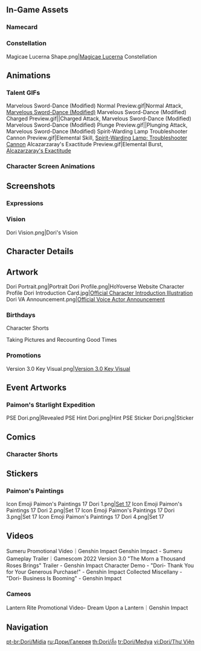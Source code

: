 {{CharacterTabs}}
{{TOC limit}}
==In-Game Assets==
{{Assets}}

===Namecard===
{{Assets/Namecard|Jinni|Dori}}

===Constellation===
<gallery>Magicae Lucerna Shape.png|[[Magicae Lucerna]] Constellation</gallery>

==Animations==
===Talent GIFs===
<gallery>
Marvelous Sword-Dance (Modified) Normal Preview.gif|Normal Attack, [[Marvelous Sword-Dance (Modified)]]
Marvelous Sword-Dance (Modified) Charged Preview.gif||Charged Attack, Marvelous Sword-Dance (Modified)
Marvelous Sword-Dance (Modified) Plunge Preview.gif||Plunging Attack, Marvelous Sword-Dance (Modified)
Spirit-Warding Lamp Troubleshooter Cannon Preview.gif|Elemental Skill, [[Spirit-Warding Lamp: Troubleshooter Cannon]]
Alcazarzaray's Exactitude Preview.gif|Elemental Burst, [[Alcazarzaray's Exactitude]]
</gallery>

===Character Screen Animations===
{{Preview/CharacterAnimations}}

==Screenshots==
===Expressions===
{{Character Expression|Dori|Default|Happy|Expectant}}

===Vision===
<gallery>Dori Vision.png|Dori's Vision</gallery>

==Character Details==
{{Files by Character Gallery|Character Details|character=Dori}}

==Artwork==
<!-- Hide unused sections. Try to keep images in chronological order, based on release date. May reformat gallery once images flood, and then make subheadings and group images. -->
<gallery>
Dori Portrait.png|Portrait
Dori Profile.png|HoYoverse Website Character Profile
Dori Introduction Card.jpg|[https://twitter.com/GenshinImpact/status/1546348502057332741 Official Character Introduction Illustration]
Dori VA Announcement.png|[https://twitter.com/GenshinImpact/status/1565580284325548033 Official Voice Actor Announcement]
</gallery>

===Birthdays===
{{Files by Character Gallery|Dori Birthday Artwork|character = Dori|not1=Character Shorts|not2=Taking Pictures and Recounting Good Times Images}}

;Character Shorts
{{Files by Character Gallery|Dori Birthday Artwork|character = Dori|not1=Character Birthday Artwork|not2=Taking Pictures and Recounting Good Times Images}}

;Taking Pictures and Recounting Good Times
{{Main|Taking Pictures and Recounting Good Times/Story/Dori}}
{{Files by Character Gallery|Dori Birthday Artwork|character = Dori|not1=Character Shorts|not2=Character Birthday Artwork}}
<!--
===Holidays===
{{Files by Character Gallery|Holiday Artwork}}
-->
===Promotions===
<gallery>
Version 3.0 Key Visual.png|[https://www.hoyolab.com/article/6946526 Version 3.0 Key Visual]
</gallery>
<!--
===Social Media===
<gallery>

</gallery>--><!--
===Miscellaneous===
<gallery>

</gallery>
-->
==Event Artworks==
===Paimon's Starlight Expedition===
{{Main|Paimon's Starlight Expedition}}
<gallery>
PSE Dori.png|Revealed
PSE Hint Dori.png|Hint
PSE Sticker Dori.png|Sticker
</gallery>

==Comics==
<!--
===4-Panel Comics===
<gallery>

</gallery>-->
===Character Shorts===
{{Files by Character Gallery|Character Shorts|character = Dori|not1=Dori Birthday Artwork}}

==Stickers==
===Paimon's Paintings===
{{Main|Paimon's Paintings}}
<gallery>
Icon Emoji Paimon's Paintings 17 Dori 1.png|[[Paimon's Paintings#Set 17|Set 17]]
Icon Emoji Paimon's Paintings 17 Dori 2.png|Set 17
Icon Emoji Paimon's Paintings 17 Dori 3.png|Set 17
Icon Emoji Paimon's Paintings 17 Dori 4.png|Set 17
</gallery>

==Videos==
<gallery>
Sumeru Promotional Video｜Genshin Impact
Genshin Impact - Sumeru Gameplay Trailer｜Gamescom 2022
Version 3.0 "The Morn a Thousand Roses Brings" Trailer - Genshin Impact
Character Demo - "Dori- Thank You for Your Generous Purchase!" - Genshin Impact
Collected Miscellany - "Dori- Business Is Booming" - Genshin Impact
</gallery>

===Cameos===
<gallery>
Lantern Rite Promotional Video- Dream Upon a Lantern｜Genshin Impact
</gallery>
<!--
==References==
{{Reflist}}
-->
==Navigation==
{{Character Navbox|link type=media}}

[[pt-br:Dori/Mídia]]
[[ru:Дори/Галерея]]
[[th:Dori/สื่อ]]
[[tr:Dori/Medya]]
[[vi:Dori/Thư Viện]]